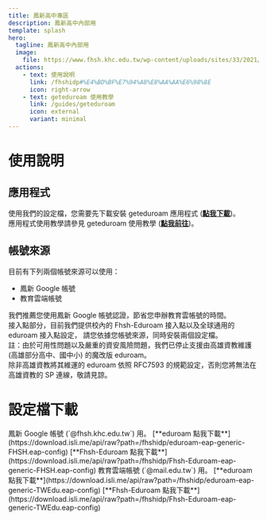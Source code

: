 ```yaml
---
title: 鳳新高中專區
description: 鳳新高中內部用
template: splash
hero:
  tagline: 鳳新高中內部用
  image:
    file: https://www.fhsh.khc.edu.tw/wp-content/uploads/sites/33/2021/06/cropped-fhsh_favicon-192x192.png
  actions:
    - text: 使用說明
      link: /fhshidp#%E4%BD%BF%E7%94%A8%E8%AA%AA%E6%98%8E
      icon: right-arrow
    - text: geteduroam 使用教學
      link: /guides/geteduroam
      icon: external
      variant: minimal
---
```



# 使用說明
## 應用程式
使用我們的設定檔，您需要先下載安裝 geteduroam 應用程式 ([**點我下載**](http://eduroam.app/))。  
應用程式使用教學請參見 geteduroam 使用教學 ([**點我前往**](/guides/geteduroam))。

## 帳號來源
目前有下列兩個帳號來源可以使用：
- 鳳新 Google 帳號
- 教育雲端帳號

我們推薦您使用鳳新 Google 帳號認證，節省您申辦教育雲帳號的時間。  
接入點部分，目前我們提供校內的 Fhsh-Eduroam 接入點以及全球通用的 eduroam 接入點設定，
請您依據您帳號來源，同時安裝兩個設定檔。  
註：由於可用性問題以及嚴重的資安風險問題，我們已停止支援由高雄資教維護 (高雄部分高中、國中小) 的魔改版 eduroam。  
除非高雄資教將其維運的 eduroam 依照 RFC7593 的規範設定，否則您將無法在高雄資教的 SP 連線，敬請見諒。

# 設定檔下載
<CardGrid stagger>
	<Card title="鳳新 Google 帳號" icon="add-document">
		鳳新 Google 帳號 (`@fhsh.khc.edu.tw`) 用。  
		[**eduroam 點我下載**](https://download.isli.me/api/raw?path=/fhshidp/eduroam-eap-generic-FHSH.eap-config)
		[**Fhsh-Eduroam 點我下載**](https://download.isli.me/api/raw?path=/fhshidp/Fhsh-Eduroam-eap-generic-FHSH.eap-config)
	</Card>
	<Card title="教育雲端帳號" icon="add-document">
		教育雲端帳號 (`@mail.edu.tw`) 用。  
		[**eduroam 點我下載**](https://download.isli.me/api/raw?path=/fhshidp/eduroam-eap-generic-TWEdu.eap-config) 
		[**Fhsh-Eduroam 點我下載**](https://download.isli.me/api/raw?path=/fhshidp/Fhsh-Eduroam-eap-generic-TWEdu.eap-config)
	</Card>
</CardGrid>